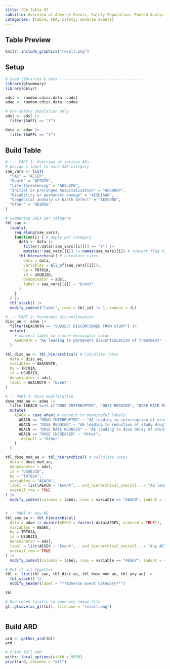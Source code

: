 ```yaml
---
title: FDA Table 07
subtitle: Overview of Adverse Events, Safety Population, Pooled Analysis (or Trial X) 
categories: [table, FDA, safety, adverse events] 
---
```


::: panel-tabset
## Table Preview

```r
knitr::include_graphics("result.png")
```

## Setup

```r
# Load libraries & data -------------------------------------
library(gtsummary)
library(dplyr)

adsl <- random.cdisc.data::cadsl
adae <- random.cdisc.data::cadae

# Use safety population only
adsl <- adsl |>
  filter(SAFFL == "Y")

data <- adae |>
  filter(SAFFL == "Y")
```



## Build Table

```r
# --- PART 1: Overview of serious AEs
# Assign a label to each SAE category
sae_vars <- list(
  "SAE" = "AESER",
  "Death" = "AESDTH",
  "Life-threatening" = "AESLIFE",
  "Initial or prolonged hospitalization" = "AESHOSP",
  "Disability or permanent damage" = "AESDISAB",
  "Congenital anomaly or birth defect" = "AESCONG",
  "Other" = "AESMIE"
)

# Summarize SAEs per category
tbl_sae <- 
  lapply(
    seq_along(sae_vars),
    function(i) { # apply per category
      data <- data |>
        filter(.data[[sae_vars[[i]]]] == "Y") |>
        mutate(!!sae_vars[[i]] := names(sae_vars)[i]) # convert flag to a meaningful value
      tbl_hierarchical( # calculate rates
        data = data,
        variables = all_of(sae_vars[[i]]),
        by = TRT01A,
        id = USUBJID,
        denominator = adsl,
        label = sae_vars[[i]] ~ "Event"
      )
    }
  ) |>
  tbl_stack() |>
  modify_indent("label", rows = tbl_id1 != 1, indent = 4L)

# --- PART 2: Permanent discontinuation
disc_ae <- adae |>
  filter(AEACNOTH == "SUBJECT DISCONTINUED FROM STUDY") |>
  mutate(
    # convert label to a more meaningful value
    AEACNOTH = "AE leading to permanent discontinuation of treatment"
  )

tbl_disc_ae <- tbl_hierarchical( # calculate rates
  data = disc_ae,
  variables = AEACNOTH,
  by = TRT01A,
  id = USUBJID,
  denominator = adsl,
  label = AEACNOTH ~ "Event"
)

# -- PART 3: Dose modification
dose_mod_ae <- adae |>
  filter(AEACN %in% c("DRUG INTERRUPTED", "DOSE REDUCED", "DOSE RATE REDUCED", "DOSE INCREASED")) |>
  mutate(
    AEACN = case_when( # convert to meaningful labels
      AEACN == "DRUG INTERRUPTED" ~ "AE leading to interruption of study drug",
      AEACN == "DOSE REDUCED" ~ "AE leading to reduction of study drug",
      AEACN == "DOSE RATE REDUCED" ~ "AE leading to dose delay of study drug",
      AEACN == "DOSE INCREASED" ~ "Other",
      .default = "Other"
    )
  )

tbl_dose_mod_ae <- tbl_hierarchical( # calculate rates
  data = dose_mod_ae,
  denominator = adsl,
  id = "USUBJID",
  by = "TRT01A",
  variables = "AEACN",
  label = list(AEACN ~ "Event", ..ard_hierarchical_overall.. = "AE leading to action taken of treatment"),
  overall_row = TRUE
) |>
  modify_indent(columns = label, rows = variable == "AEACN", indent = 4L)


# -- PART 4: Any AE
tbl_any_ae <- tbl_hierarchical(
  data = adae |> mutate(AESEV = factor(.data$AESEV, ordered = TRUE)),
  variables = AESEV,
  by = TRT01A,
  id = USUBJID,
  denominator = adsl,
  label = list(AESEV ~ "Event", ..ard_hierarchical_overall.. = "Any AE"),
  overall_row = TRUE
) |>
  modify_indent(columns = label, rows = variable == "AESEV", indent = 4L)

# Put it all together
tbl <- list(tbl_sae, tbl_disc_ae, tbl_dose_mod_ae, tbl_any_ae) |>
  tbl_stack() |>
  modify_header(label = "**Adverse Event Category**")

tbl
```

```r
# Run chunk locally to generate image file
gt::gtsave(as_gt(tbl), filename = "result.png")
```

```r
```

## Build ARD

```r
ard <- gather_ard(tbl)
ard
```

```r
# Print full ARD
withr::local_options(width = 9999)
print(ard, columns = "all")
```
:::
